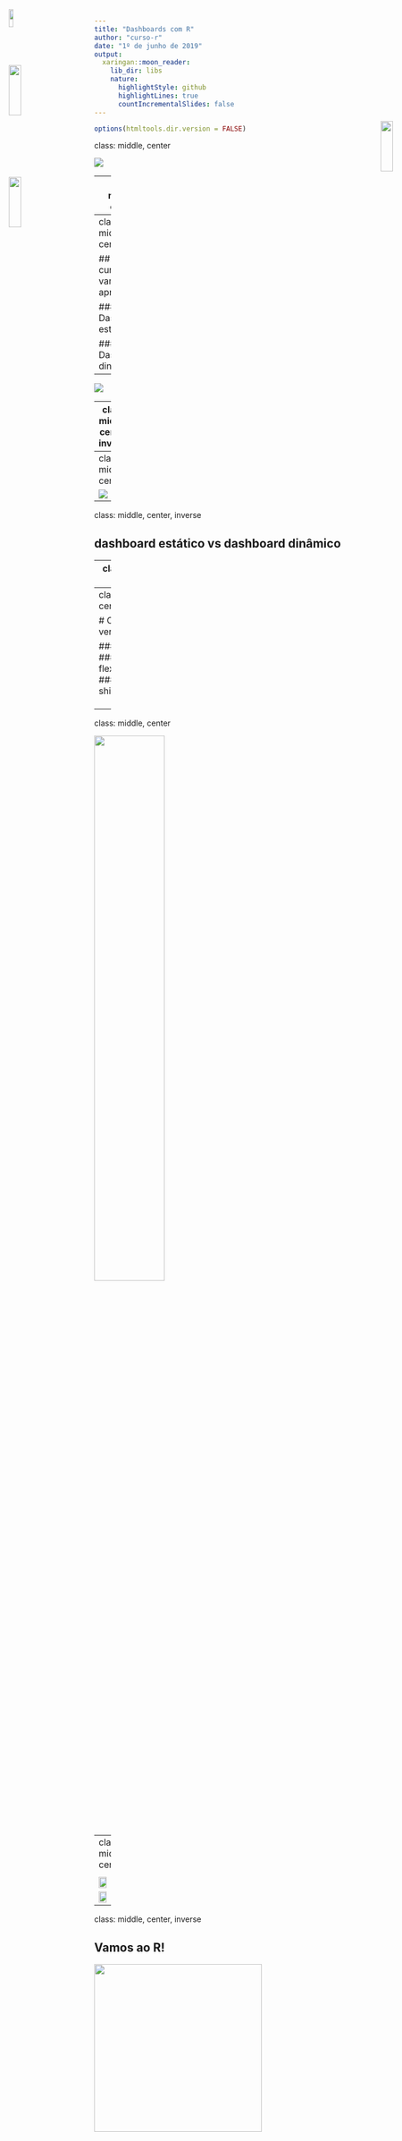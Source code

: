 ```yaml
---
title: "Dashboards com R"
author: "curso-r"
date: "1º de junho de 2019"
output:
  xaringan::moon_reader:
    lib_dir: libs
    nature:
      highlightStyle: github
      highlightLines: true
      countIncrementalSlides: false
---
```


```r
options(htmltools.dir.version = FALSE)
```

class: middle, center

<img src="img/cursor.png">

---
class: middle, center

<img src="img/professores.png">

---
class: middle, center

## Neste curso, vamos aprender

### 1. Dashboards estáticos

### 2. Dashboards dinâmicos

--

<img src="img/rstudio.png">

---
class: middle, center, inverse

## Por que dashboards?

---
class: middle, center

<img src="img/ciclo.png">

---
class: middle, center, inverse

## dashboard estático vs dashboard dinâmico

---
class: middle, center

<img src="img/como-funciona.png">

---
class: middle, center

# O que vamos ver?

### rmarkdown
### knitr
### flexdashboard
### shiny
### shinydashboard

<img src="img/hex-rmarkdown.png" style="position: fixed; top: 150px; left: 75px; z-index: 1;" width="15%">

<img src="img/hex-knitr.png" style="position: fixed; top: 350px; left: 75px; z-index: 1;" width="15%">

<img src="img/hex-shiny.png" style="position: fixed; top: 250px; right: 75px; z-index: 1;" width="15%">

---
class: middle, center

<img src="img/rmarkdown.png" width = "50%">

<img src="img/hex-rmarkdown.png" style="position: fixed; top: 50px; left: 75px; z-index: 1;" width="9%">

---
class: middle, center

<img src="img/hex-shiny.png" style="position: fixed; top: 50px; left: 75px; z-index: 1;" width="9%">

<img src="img/shiny.png" width = "50%">

<img src="img/shiny2.png" width = "50%">

---
class: middle, center, inverse

## Vamos ao R!

<img src="https://media.giphy.com/media/JIX9t2j0ZTN9S/giphy.gif" width = "300" height = "300">

